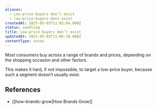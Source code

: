 ```yaml
---
aliases:
  - Low-price buyers don’t exist
  - low-price-buyers-dont-exist
createdAt: 2025-05-03T11:02:04.000Z
status: seedling
title: Low-price buyers don’t exist
updatedAt: 2025-05-03T11:06:18.000Z
contentType: notes
---
```

Most consumers buy across a range of brands and prices, depending on the shopping occasion and other factors.

This makes it hard, if not impossible, to target a low-price buyer, because such a segment doesn’t usually exist.

## References

- [[how-brands-grow|How Brands Grow]]
